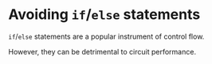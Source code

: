 # Avoiding `if`/`else` statements

`if`/`else` statements are a popular instrument of control flow. 

However, they can be detrimental to circuit performance. 